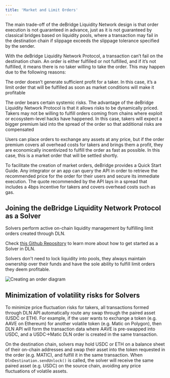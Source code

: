 ```yaml
---
title: 'Market and Limit Orders'
---
```


The main trade-off of the deBridge Liquidity Network design is that order execution is not guaranteed in advance, just as it is not guaranteed by classical bridges based on liquidity pools, where a transaction may fail in the destination chain if slippage exceeds the slippage tolerance specified by the sender.

With the deBridge Liquidity Network Protocol, a transaction can’t fail on the destination chain. An order is either fulfilled or not fulfilled, and if it’s not fulfilled, it means there is no taker willing to take the order. This may happen due to the following reasons:

The order doesn’t generate sufficient profit for a taker. In this case, it’s a limit order that will be fulfilled as soon as market conditions will make it profitable

The order bears certain systemic risks. The advantage of the deBridge Liquidity Network Protocol is that it allows risks to be dynamically priced. Takers may not be willing to fulfill orders coming from chains where exploit or ecosystem-level hacks have happened. In this case, takers will expect a bigger premium laid into the spread of the order so that additional risks are compensated

Users can place orders to exchange any assets at any price, but if the order premium covers all overhead costs for takers and brings them a profit, they are economically incentivized to fulfill the order as fast as possible. In this case, this is a market order that will be settled shortly.

To facilitate the creation of market orders, deBridge provides a Quick Start Guide. Any integrator or an app can query the API in order to retrieve the recommended price for the order for their users and secure its immediate execution. The quote recommended by the API lays in a spread that includes a 4bps incentive for takers and covers overhead costs such as gas.

## Joining the deBridge Liquidity Network Protocol as a Solver

Solvers perform active on-chain liquidity management by fulfilling limit orders created through DLN.

Check [this Github Repository](https://github.com/debridge-finance/dln-taker) to learn more about how to get started as a Solver in DLN. 

Solvers don't need to lock liquidity into pools, they always maintain ownership over their funds and have the 
sole ability to fulfill limit orders they deem profitable.

![Creating an order diagram](/images/market-limit-order-source-chain.avif)

## Minimization of volatility risks for Solvers
To minimize price fluctuation risks for takers, all transactions formed through DLN API automatically route any 
swap through the paired asset (USDC or ETH). For example, if the user wants to exchange a token (e.g. AAVE on 
Ethereum) for another volatile token (e.g. Matic on Polygon), then DLN API will form the transaction data where 
AAVE is pre-swapped into USDC, and a USDC->Matic DLN order is created in the same transaction.


On the destination chain, solvers may hold USDC or ETH on a balance sheet of their on-chain addresses and swap their 
asset into the token requested in the order (e.g. MATIC), and fulfill it in the same transaction. When `DlnDestination.sendUnlock()` 
is called, the solver will receive the same paired asset (e.g. USDC) on the source chain, avoiding any price 
fluctuations of volatile assets.